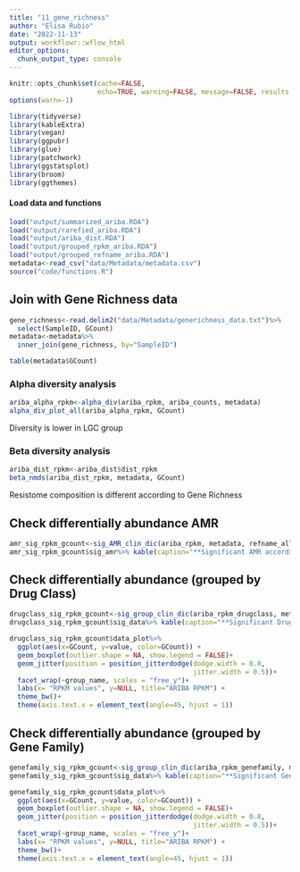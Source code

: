 ```yaml
---
title: "11_gene_richness"
author: "Elisa Rubio"
date: "2022-11-13"
output: workflowr::wflow_html
editor_options:
  chunk_output_type: console
---
```


```r
knitr::opts_chunk$set(cache=FALSE,
                      echo=TRUE, warning=FALSE, message=FALSE, results ='markup')
options(warn=-1)
```

```r
library(tidyverse)
library(kableExtra)
library(vegan)
library(ggpubr)
library(glue)
library(patchwork)
library(ggstatsplot)
library(broom)
library(ggthemes)
```

#### Load data and functions

```r
load("output/summarized_ariba.RDA")
load("output/rarefied_ariba.RDA")
load("output/ariba_dist.RDA")
load("output/grouped_rpkm_ariba.RDA")
load("output/grouped_refname_ariba.RDA")
metadata<-read_csv("data/Metadata/metadata.csv")
source("code/functions.R")
```

## Join with Gene Richness data

```r
gene_richness<-read.delim2("data/Metadata/generichness_data.txt")%>%
  select(SampleID, GCount)
metadata<-metadata%>%
  inner_join(gene_richness, by="SampleID")

table(metadata$GCount)
```

### Alpha diversity analysis

```r
ariba_alpha_rpkm<-alpha_div(ariba_rpkm, ariba_counts, metadata)
alpha_div_plot_all(ariba_alpha_rpkm, GCount)
```

Diversity is lower in LGC group 

### Beta diversity analysis

```r
ariba_dist_rpkm<-ariba_dist$dist_rpkm
beta_nmds(ariba_dist_rpkm, metadata, GCount)
```

Resistome composition is different according to Gene Richness

## Check differentially abundance AMR

```r
amr_sig_rpkm_gcount<-sig_AMR_clin_dic(ariba_rpkm, metadata, refname_all_ariba, GCount)
amr_sig_rpkm_gcount$sig_amr%>% kable(caption="**Significant AMR accordig to Gene Richness (Ariba RPKM**")%>%kable_paper("striped")%>%scroll_box(width = "100%", height = "500px")
```


## Check differentially abundance (grouped by Drug Class)

```r
drugclass_sig_rpkm_gcount<-sig_group_clin_dic(ariba_rpkm_drugclass, metadata, refname_ariba_drugclass, GCount)
drugclass_sig_rpkm_gcount$sig_data%>% kable(caption="**Significant Drug Classes, Gene Richness (Ariba RPKM**")%>%kable_paper("striped")%>%scroll_box(width = "100%", height = "500px")
```

```r
drugclass_sig_rpkm_gcount$data_plot%>%
  ggplot(aes(x=GCount, y=value, color=GCount)) +
  geom_boxplot(outlier.shape = NA, show.legend = FALSE)+
  geom_jitter(position = position_jitterdodge(dodge.width = 0.8,
                                              jitter.width = 0.5))+
  facet_wrap(~group_name, scales = "free_y")+
  labs(x= "RPKM values", y=NULL, title="ARIBA RPKM") +
  theme_bw()+
  theme(axis.text.x = element_text(angle=45, hjust = 1))
```


## Check differentially abundance (grouped by Gene Family)

```r
genefamily_sig_rpkm_gcount<-sig_group_clin_dic(ariba_rpkm_genefamily, metadata, refname_ariba_genefamily, GCount)
genefamily_sig_rpkm_gcount$sig_data%>% kable(caption="**Significant Gene Families, Gene Richness (Ariba RPKM**")%>%kable_paper("striped")%>%scroll_box(width = "100%", height = "500px")
```

```r
genefamily_sig_rpkm_gcount$data_plot%>%
  ggplot(aes(x=GCount, y=value, color=GCount)) +
  geom_boxplot(outlier.shape = NA, show.legend = FALSE)+
  geom_jitter(position = position_jitterdodge(dodge.width = 0.8,
                                              jitter.width = 0.5))+
  facet_wrap(~group_name, scales = "free_y")+
  labs(x= "RPKM values", y=NULL, title="ARIBA RPKM") +
  theme_bw()+
  theme(axis.text.x = element_text(angle=45, hjust = 1))
```
